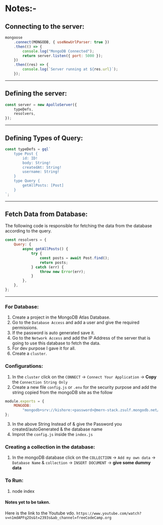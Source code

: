 # Notes:-

## Connecting to the server:

```js
mongoose
	.connect(MONGODB, { useNewUrlParser: true })
	.then(() => {
		console.log("MongoDB Connected");
		return server.listen({ port: 5000 });
	})
	.then((res) => {
		console.log(`Server running at ${res.url}`);
	});
```

---

## Defining the server:

```js
const server = new ApolloServer({
	typeDefs,
	resolvers,
});
```

---

## Defining Types of Query:

```js
const typeDefs = gql`
	type Post {
		id: ID!
		body: String!
		createdAt: String!
		username: String!
	}
	type Query {
		getAllPosts: [Post]
	}
`;
```

---

## Fetch Data from Database:

The following code is responsible for fetching the data from the database according to the query.

```js
const resolvers = {
	Query: {
		async getAllPosts() {
			try {
				const posts = await Post.find();
				return posts;
			} catch (err) {
				throw new Error(err);
			}
		},
	},
};
```

---

### For Database:

1. Create a project in the MongoDB Atlas Database.
2. Go to the `Database Access` and add a user and give the required permissions.
3. If the password is auto generated save it.
4. Go to the `Network Access` and add the IP Address of the server that is going to use this database to fetch the data.
5. For dev purpose I gave it for all.
6. Create a `cluster`.

### Configurations:

1. In the `cluster` click on the `CONNECT` -> `Connect Your Application` -> **Copy** the `Connection String Only`
2. Create a new file `config.js` or `.env` for the security purpose and add the string copied from the mongoDB site as the follow

```js
module.exports = {
	MONGODB:
		"mongodb+srv://kishore:<password>@mern-stack.zsulf.mongodb.net/<databaseName>?retryWrites=true&w=majority",
};
```

3. In the above String Instead of <password> & <databaseName> give the Password you created/autoGenerated & the database name
4. Improt the `config.js` inside the `index.js`

### Creating a collection in the database:

1. In the mongoDB database click on the `COLLECTION` -> `Add my own data` -> `Database Name` & `collection` -> `INSERT DOCUMENT` -> **give some dummy data**

### To Run:

1. node index

#### Notes yet to be taken.

Here is the link to the Youtube vdo. `https://www.youtube.com/watch?v=n1mdAPFq2Os&t=2393s&ab_channel=freeCodeCamp.org`
